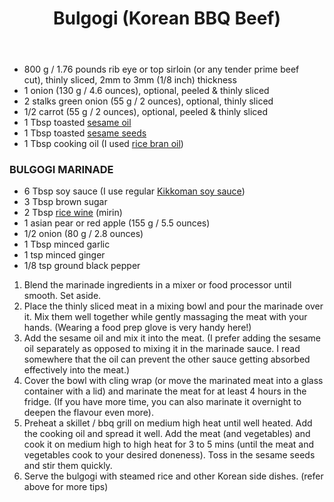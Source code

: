 ﻿---
title: Bulgogi (Korean BBQ Beef)
slug: bulgogi
type: lunch
difficulty: medium
category: korean
image: images/bulgogi.png
---

<RecipeLayout>

- 800 g / 1.76 pounds rib eye or top sirloin (or any tender prime beef cut), thinly sliced, 2mm to 3mm (1/8 inch) thickness
- 1 onion (130 g / 4.6 ounces), optional, peeled & thinly sliced
- 2 stalks green onion (55 g / 2 ounces), optional, thinly sliced
- 1/2 carrot (55 g / 2 ounces), optional, peeled & thinly sliced
- 1 Tbsp toasted [sesame oil](http://amzn.to/2jDmU2O)
- 1 Tbsp toasted [sesame seeds](http://amzn.to/2l2GsKl)
- 1 Tbsp cooking oil (I used [rice bran oil](http://amzn.to/2k6E9YU))

### BULGOGI MARINADE

- 6 Tbsp soy sauce (I use regular [Kikkoman soy sauce](http://amzn.to/1P5NK6P))
- 3 Tbsp brown sugar
- 2 Tbsp [rice wine](http://amzn.to/2kXMkII) (mirin)
- 1 asian pear or red apple (155 g / 5.5 ounces)
- 1/2 onion (80 g / 2.8 ounces)
- 1 Tbsp minced garlic
- 1 tsp minced ginger
- 1/8 tsp ground black pepper

1. Blend the marinade ingredients in a mixer or food processor until smooth. Set aside.
2. Place the thinly sliced meat in a mixing bowl and pour the marinade over it. Mix them well together while gently massaging the meat with your hands. (Wearing a food prep glove is very handy here!)
3. Add the sesame oil and mix it into the meat. (I prefer adding the sesame oil separately as opposed to mixing it in the marinade sauce. I read somewhere that the oil can prevent the other sauce getting absorbed effectively into the meat.)
4. Cover the bowl with cling wrap (or move the marinated meat into a glass container with a lid) and marinate the meat for at least 4 hours in the fridge. (If you have more time, you can also marinate it overnight to deepen the flavour even more).
5. Preheat a skillet / bbq grill on medium high heat until well heated. Add the cooking oil and spread it well. Add the meat (and vegetables) and cook it on medium high to high heat for 3 to 5 mins (until the meat and vegetables cook to your desired doneness). Toss in the sesame seeds and stir them quickly.
6. Serve the bulgogi with steamed rice and other Korean side dishes. (refer above for more tips)

</RecipeLayout>
